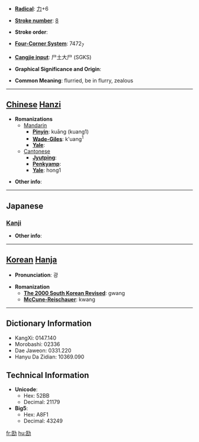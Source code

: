* '''[[Wiktionary:Chinese radical index| Radical]]''': [[Wiktionary:Chinese radical index 力|力]]+6

* '''[[Wiktionary:Chinese total strokes index|Stroke number]]''': [[Wiktionary:Chinese total strokes index 8|8]]

* '''Stroke order''': 

* '''[[Wiktionary:Chinese four corner index|Four-Corner System]]''': 7472<sub>7</sub>

* '''[[Wiktionary:Chinese Cangjie index|Cangjie input]]''': 尸土大尸 (SGKS)

* '''Graphical Significance and Origin''': 

* '''Common Meaning''': flurried, be in flurry, zealous

----

== [[Chinese]] [[Hanzi]] ==

* '''Romanizations'''
** [[Mandarin]]
*** '''[[Pinyin]]''': kuāng (kuang1)
*** '''[[Wade-Giles]]''': k'uang<sup>1</sup>
*** '''[[Yale]]''': 
**[[Cantonese]]
***'''[[Jyutping]]''':
***'''[[Penkyamp]]''': 
***'''[[Yale]]''': hong1

* '''Other info''': 

----

==Japanese==
===[[Kanji]]===
{{kanji|on readings=[[きょう]] (kyō), [[こう]] (kō)|kun readings=[[あわてる]] (awateru)}}

* '''Other info''':  

----

== [[Korean]] [[Hanja]] ==

* '''Pronunciation''': 광

* '''Romanization'''
** '''[[The 2000 South Korean Revised Romanization|The 2000 South Korean Revised]]''': gwang
** '''[[McCune-Reischauer]]''': kwang

----

== Dictionary Information ==

* KangXi: 0147.140
* Morobashi: 02336
* Dae Jaweon: 0331.220
* Hanyu Da Zidian: 10369.090

== Technical Information ==

* '''Unicode''':
** Hex: 52BB
** Decimal: 21179
* '''Big5''':
** Hex: A8F1
** Decimal: 43249

[[fr:劻]]
[[hu:劻]]